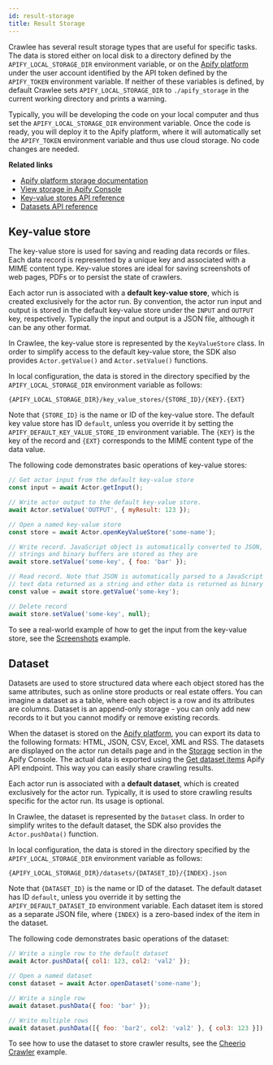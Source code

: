 ```yaml
---
id: result-storage
title: Result Storage
---
```



Crawlee has several result storage types that are useful for specific tasks. The data is stored either on local disk to a directory defined by the
`APIFY_LOCAL_STORAGE_DIR` environment variable, or on the [Apify platform](../guides/apify-platform) under the user account
identified by the API token defined by the `APIFY_TOKEN` environment variable. If neither of these variables is defined, by default Crawlee sets
`APIFY_LOCAL_STORAGE_DIR` to `./apify_storage` in the current working directory and prints a warning.

Typically, you will be developing the code on your local computer and thus set the `APIFY_LOCAL_STORAGE_DIR` environment variable. Once the code is
ready, you will deploy it to the Apify platform, where it will automatically set the `APIFY_TOKEN` environment variable and thus use cloud storage. No
code changes are needed.

**Related links**

- [Apify platform storage documentation](https://docs.apify.com/storage)
- [View storage in Apify Console](https://console.apify.com/storage)
- [Key-value stores API reference](https://apify.com/docs/api/v2#/reference/key-value-stores)
- [Datasets API reference](https://docs.apify.com/api/v2#/reference/datasets)

## Key-value store

The key-value store is used for saving and reading data records or files. Each data record is represented by a unique key and associated with a MIME
content type. Key-value stores are ideal for saving screenshots of web pages, PDFs or to persist the state of crawlers.

Each actor run is associated with a **default key-value store**, which is created exclusively for the actor run. By convention, the actor run input
and output is stored in the default key-value store under the `INPUT` and `OUTPUT` key, respectively. Typically the input and output is a JSON file,
although it can be any other format.

In Crawlee, the key-value store is represented by the <ApiLink to="core/class/KeyValueStore">`KeyValueStore`</ApiLink> class. In order to simplify access to the default
key-value store, the SDK also provides <ApiLink to="apify/class/Actor#getValue">`Actor.getValue()`</ApiLink> and <ApiLink to="apify/class/Actor#setValue">`Actor.setValue()`</ApiLink> functions.

In local configuration, the data is stored in the directory specified by the `APIFY_LOCAL_STORAGE_DIR` environment variable as follows:

```
{APIFY_LOCAL_STORAGE_DIR}/key_value_stores/{STORE_ID}/{KEY}.{EXT}
```

Note that `{STORE_ID}` is the name or ID of the key-value store. The default key value store has ID `default`, unless you override it by setting the
`APIFY_DEFAULT_KEY_VALUE_STORE_ID` environment variable. The `{KEY}` is the key of the record and `{EXT}` corresponds to the MIME content type of the
data value.

The following code demonstrates basic operations of key-value stores:

```javascript
// Get actor input from the default key-value store
const input = await Actor.getInput();

// Write actor output to the default key-value store.
await Actor.setValue('OUTPUT', { myResult: 123 });

// Open a named key-value store
const store = await Actor.openKeyValueStore('some-name');

// Write record. JavaScript object is automatically converted to JSON,
// strings and binary buffers are stored as they are
await store.setValue('some-key', { foo: 'bar' });

// Read record. Note that JSON is automatically parsed to a JavaScript object,
// text data returned as a string and other data is returned as binary buffer
const value = await store.getValue('some-key');

// Delete record
await store.setValue('some-key', null);
```

To see a real-world example of how to get the input from the key-value store, see the [Screenshots](../examples/capture-screenshot) example.

## Dataset

Datasets are used to store structured data where each object stored has the same attributes, such as online store products or real estate offers. You
can imagine a dataset as a table, where each object is a row and its attributes are columns. Dataset is an append-only storage - you can only add new
records to it but you cannot modify or remove existing records.

When the dataset is stored on the [Apify platform](../guides/apify-platform), you can export its data to the following formats: HTML,
JSON, CSV, Excel, XML and RSS. The datasets are displayed on the actor run details page and in the
[Storage](https://console.apify.com/storage) section in the Apify Console. The actual data is exported using the
[Get dataset items](https://apify.com/docs/api/v2#/reference/datasets/item-collection/get-items) Apify API endpoint. This
way you can easily share crawling results.

Each actor run is associated with a **default dataset**, which is created exclusively for the actor run. Typically, it is used to store crawling
results specific for the actor run. Its usage is optional.

In Crawlee, the dataset is represented by the <ApiLink to="core/class/Dataset">`Dataset`</ApiLink> class. In order to simplify writes to the default dataset, the SDK
also provides the <ApiLink to="apify/class/Actor#pushData">`Actor.pushData()`</ApiLink> function.

In local configuration, the data is stored in the directory specified by the `APIFY_LOCAL_STORAGE_DIR` environment variable as follows:

```
{APIFY_LOCAL_STORAGE_DIR}/datasets/{DATASET_ID}/{INDEX}.json
```

Note that `{DATASET_ID}` is the name or ID of the dataset. The default dataset has ID `default`, unless you override it by setting the
`APIFY_DEFAULT_DATASET_ID` environment variable. Each dataset item is stored as a separate JSON file, where `{INDEX}` is a zero-based index of the
item in the dataset.

The following code demonstrates basic operations of the dataset:

```javascript
// Write a single row to the default dataset
await Actor.pushData({ col1: 123, col2: 'val2' });

// Open a named dataset
const dataset = await Actor.openDataset('some-name');

// Write a single row
await dataset.pushData({ foo: 'bar' });

// Write multiple rows
await dataset.pushData([{ foo: 'bar2', col2: 'val2' }, { col3: 123 }]);
```

To see how to use the dataset to store crawler results, see the [Cheerio Crawler](../examples/cheerio-crawler) example.
